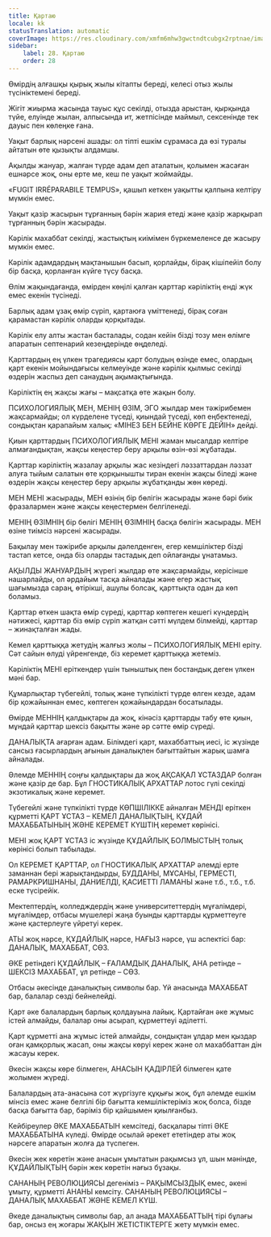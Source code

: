 ```yaml
---
title: Қартаю
locale: kk
statusTranslation: automatic
coverImage: https://res.cloudinary.com/xmfm6mhw3gwctndtcubgx2rptnae/image/upload/v1740337243/small_cover_educacion_fundamental_a051170f1c.webp
sidebar:
    label: 28. Қартаю
    order: 28
---
```

Өмірдің алғашқы қырық жылы кітапты береді, келесі отыз жылы түсініктемені береді.

Жігіт жиырма жасында тауыс құс секілді, отызда арыстан, қырқында түйе, елуінде жылан, алпысында ит, жетпісінде маймыл, сексенінде тек дауыс пен көлеңке ғана.

Уақыт барлық нәрсені ашады: ол тіпті ешкім сұрамаса да өзі туралы айтатын өте қызықты алдамшы.

Ақылды жануар, жалған түрде адам деп аталатын, қолымен жасаған ешнәрсе жоқ, оны ерте ме, кеш пе уақыт жоймайды.

«FUGIT IRRÉPARABILE TEMPUS», қашып кеткен уақытты қалпына келтіру мүмкін емес.

Уақыт қазір жасырын тұрғанның бәрін жария етеді және қазір жарқырап тұрғанның бәрін жасырады.

Кәрілік махаббат секілді, жастықтың киімімен бүркемеленсе де жасыру мүмкін емес.

Кәрілік адамдардың мақтанышын басып, қорлайды, бірақ кішіпейіл болу бір басқа, қорланған күйге түсу басқа.

Өлім жақындағанда, өмірден көңілі қалған қарттар кәріліктің енді жүк емес екенін түсінеді.

Барлық адам ұзақ өмір сүріп, қартаюға үміттенеді, бірақ соған қарамастан кәрілік оларды қорқытады.

Кәрілік елу алты жастан басталады, содан кейін бізді тозу мен өлімге апаратын септенарий кезеңдерінде өңделеді.

Қарттардың ең үлкен трагедиясы қарт болудың өзінде емес, олардың қарт екенін мойындағысы келмеуінде және кәрілік қылмыс секілді өздерін жаспыз деп санаудың ақымақтығында.

Кәріліктің ең жақсы жағы – мақсатқа өте жақын болу.

ПСИХОЛОГИЯЛЫҚ МЕН, МЕНІҢ ӨЗІМ, ЭГО жылдар мен тәжірибемен жақсармайды; ол күрделене түседі, қиындай түседі, көп еңбектенеді, сондықтан қарапайым халық: «МІНЕЗ БЕН БЕЙНЕ КӨРГЕ ДЕЙІН» дейді.

Қиын қарттардың ПСИХОЛОГИЯЛЫҚ МЕНІ жаман мысалдар келтіре алмағандықтан, жақсы кеңестер беру арқылы өзін-өзі жұбатады.

Қарттар кәріліктің жазалау арқылы жас кезіндегі ләззаттардан ләззат алуға тыйым салатын өте қорқынышты тиран екенін жақсы біледі және өздерін жақсы кеңестер беру арқылы жұбатқанды жөн көреді.

МЕН МЕНІ жасырады, МЕН өзінің бір бөлігін жасырады және бәрі биік фразалармен және жақсы кеңестермен белгіленеді.

МЕНІҢ ӨЗІМНІҢ бір бөлігі МЕНІҢ ӨЗІМНІҢ басқа бөлігін жасырады. МЕН өзіне тиімсіз нәрсені жасырады.

Бақылау мен тәжірибе арқылы дәлелденген, егер кемшіліктер бізді тастап кетсе, онда біз оларды тастадық деп ойлағанды ұнатамыз.

АҚЫЛДЫ ЖАНУАРДЫҢ жүрегі жылдар өте жақсармайды, керісінше нашарлайды, ол әрдайым тасқа айналады және егер жастық шағымызда сараң, өтірікші, ашулы болсақ, қарттықта одан да көп боламыз.

Қарттар өткен шақта өмір сүреді, қарттар көптеген кешегі күндердің нәтижесі, қарттар біз өмір сүріп жатқан сәтті мүлдем білмейді, қарттар – жинақталған жады.

Кемел қарттыққа жетудің жалғыз жолы – ПСИХОЛОГИЯЛЫҚ МЕНІ еріту. Сәт сайын өлуді үйренгенде, біз керемет қарттыққа жетеміз.

Кәріліктің МЕНІ еріткендер үшін тыныштық пен бостандық деген үлкен мәні бар.

Құмарлықтар түбегейлі, толық және түпкілікті түрде өлген кезде, адам бір қожайыннан емес, көптеген қожайындардан босатылады.

Өмірде МЕННІҢ қалдықтары да жоқ, кінәсіз қарттарды табу өте қиын, мұндай қарттар шексіз бақытты және әр сәтте өмір сүреді.

ДАНАЛЫҚТА ағарған адам. Білімдегі қарт, махаббаттың иесі, іс жүзінде сансыз ғасырлардың ағынын даналықпен бағыттайтын жарық шамға айналады.

Әлемде МЕННІҢ соңғы қалдықтары да жоқ АҚСАҚАЛ ҰСТАЗДАР болған және қазір де бар. Бұл ГНОСТИКАЛЫҚ АРХАТТАР лотос гүлі секілді экзотикалық және керемет.

Түбегейлі және түпкілікті түрде КӨПШІЛІККЕ айналған МЕНДІ еріткен құрметті ҚАРТ ҰСТАЗ – КЕМЕЛ ДАНАЛЫҚТЫҢ, ҚҰДАЙ МАХАББАТЫНЫҢ ЖӘНЕ КЕРЕМЕТ КҮШТІҢ керемет көрінісі.

МЕНІ жоқ ҚАРТ ҰСТАЗ іс жүзінде ҚҰДАЙЛЫҚ БОЛМЫСТЫҢ толық көрінісі болып табылады.

Ол КЕРЕМЕТ ҚАРТТАР, ол ГНОСТИКАЛЫҚ АРХАТТАР әлемді ерте заманнан бері жарықтандырды, БУДДАНЫ, МҰСАНЫ, ГЕРМЕСТІ, РАМАРКРИШНАНЫ, ДАНИЕЛДІ, ҚАСИЕТТІ ЛАМАНЫ және т.б., т.б., т.б. еске түсірейік.

Мектептердің, колледждердің және университеттердің мұғалімдері, мұғалімдер, отбасы мүшелері жаңа буынды қарттарды құрметтеуге және қастерлеуге үйретуі керек.

АТЫ жоқ нәрсе, ҚҰДАЙЛЫҚ нәрсе, НАҒЫЗ нәрсе, үш аспектісі бар: ДАНАЛЫҚ, МАХАББАТ, СӨЗ.

ӘКЕ ретіндегі ҚҰДАЙЛЫҚ – ҒАЛАМДЫҚ ДАНАЛЫҚ, АНА ретінде – ШЕКСІЗ МАХАББАТ, ұл ретінде – СӨЗ.

Отбасы әкесінде даналықтың символы бар. Үй анасында МАХАББАТ бар, балалар сөзді бейнелейді.

Қарт әке балалардың барлық қолдауына лайық. Қартайған әке жұмыс істей алмайды, балалар оны асырап, құрметтеуі әділетті.

Қарт құрметті ана жұмыс істей алмайды, сондықтан ұлдар мен қыздар оған қамқорлық жасап, оны жақсы көруі керек және ол махаббаттан дін жасауы керек.

Әкесін жақсы көре білмеген, АНАСЫН ҚАДІРЛЕЙ білмеген қате жолымен жүреді.

Балалардың ата-анасына сот жүргізуге құқығы жоқ, бұл әлемде ешкім мінсіз емес және белгілі бір бағытта кемшіліктеріміз жоқ болса, бізде басқа бағытта бар, бәріміз бір қайшымен қиылғанбыз.

Кейбіреулер ӘКЕ МАХАББАТЫН кемсітеді, басқалары тіпті ӘКЕ МАХАББАТЫНА күледі. Өмірде осылай әрекет ететіндер аты жоқ нәрсеге апаратын жолға да түспеген.

Әкесін жек көретін және анасын ұмытатын рақымсыз ұл, шын мәнінде, ҚҰДАЙЛЫҚТЫҢ бәрін жек көретін нағыз бұзақы.

САНАНЫҢ РЕВОЛЮЦИЯСЫ дегеніміз – РАҚЫМСЫЗДЫҚ емес, әкені ұмыту, құрметті АНАНЫ кемсіту. САНАНЫҢ РЕВОЛЮЦИЯСЫ – ДАНАЛЫҚ МАХАББАТ ЖӘНЕ КЕМЕЛ КҮШ.

Әкеде даналықтың символы бар, ал анада МАХАББАТТЫҢ тірі бұлағы бар, онсыз ең жоғары ЖАҚЫН ЖЕТІСТІКТЕРГЕ жету мүмкін емес.
